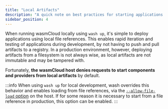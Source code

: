 ```yaml
---
title: "Local Artifacts"
description: "A quick note on best practices for starting applications from local artifacts"
sidebar_position: 4
---
```


When running wasmCloud locally using `wash up`, it's simple to deploy applications using local file references. This enables rapid iteration and testing of applications during development, by not having to push and pull artifacts to a registry. In a production environment, however, deploying artifacts from a filesystem is not always wise, as local artifacts are not immutable and may be tampered with.

Fortunately, **the wasmCloud host denies requests to start components and providers from local artifacts** by default.

:::info
When using `wash up` for local development, wash overrides this behavior and enables loading from file references, via the [`--allow-file-load` option](/docs/reference/host-config) on the host. If for some reason it is necessary to start from a file reference in production, this option can be enabled.
:::
